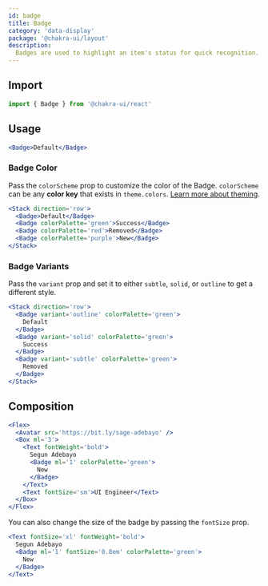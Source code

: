 ```yaml
---
id: badge
title: Badge
category: 'data-display'
package: '@chakra-ui/layout'
description:
  Badges are used to highlight an item's status for quick recognition.
---
```


## Import

```js
import { Badge } from '@chakra-ui/react'
```

## Usage

```jsx
<Badge>Default</Badge>
```

### Badge Color

Pass the `colorScheme` prop to customize the color of the Badge. `colorScheme`
can be any **color key** that exists in `theme.colors`.
[Learn more about theming](/docs/styled-system/theme).

```jsx
<Stack direction='row'>
  <Badge>Default</Badge>
  <Badge colorPalette='green'>Success</Badge>
  <Badge colorPalette='red'>Removed</Badge>
  <Badge colorPalette='purple'>New</Badge>
</Stack>
```

### Badge Variants

Pass the `variant` prop and set it to either `subtle`, `solid`, or `outline` to
get a different style.

```jsx
<Stack direction='row'>
  <Badge variant='outline' colorPalette='green'>
    Default
  </Badge>
  <Badge variant='solid' colorPalette='green'>
    Success
  </Badge>
  <Badge variant='subtle' colorPalette='green'>
    Removed
  </Badge>
</Stack>
```

## Composition

```jsx
<Flex>
  <Avatar src='https://bit.ly/sage-adebayo' />
  <Box ml='3'>
    <Text fontWeight='bold'>
      Segun Adebayo
      <Badge ml='1' colorPalette='green'>
        New
      </Badge>
    </Text>
    <Text fontSize='sm'>UI Engineer</Text>
  </Box>
</Flex>
```

You can also change the size of the badge by passing the `fontSize` prop.

```jsx
<Text fontSize='xl' fontWeight='bold'>
  Segun Adebayo
  <Badge ml='1' fontSize='0.8em' colorPalette='green'>
    New
  </Badge>
</Text>
```
